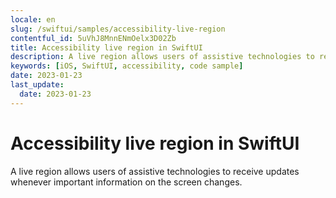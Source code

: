```yaml
---
locale: en
slug: /swiftui/samples/accessibility-live-region
contentful_id: 5uVhJ8MnnENmOelx3D02Zb
title: Accessibility live region in SwiftUI
description: A live region allows users of assistive technologies to receive updates whenever important information on the screen changes.
keywords: [iOS, SwiftUI, accessibility, code sample]
date: 2023-01-23
last_update:
  date: 2023-01-23
---
```


# Accessibility live region in SwiftUI

A live region allows users of assistive technologies to receive updates whenever important information on the screen changes.

<CodeSample id="accessibility-live-region" platform="swiftui" locale="en"/>
